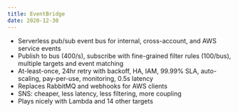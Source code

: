 ```yaml
---
title: EventBridge
date: 2020-12-30
---
```


- Serverless pub/sub event bus for internal, cross-account, and AWS service events
- Publish to bus (400/s), subscribe with fine-grained filter rules (100/bus), multiple targets and event matching
- At-least-once, 24hr retry with backoff, HA, IAM, 99.99% SLA, auto-scaling, pay-per-use, monitoring, 0.5s latency
- Replaces RabbitMQ and webhooks for AWS clients
- SNS: cheaper, less latency, less filtering, more coupling
- Plays nicely with Lambda and 14 other targets
